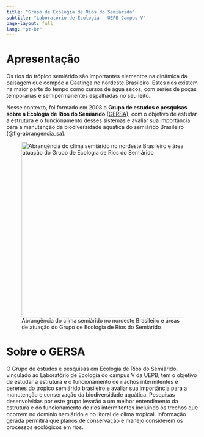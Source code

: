 ```yaml
---
title: "Grupo de Ecologia de Rios do Semiárido"
subtitle: "Laboratório de Ecologia - UEPB Campus V"
page-layout: full
lang: "pt-br"
---
```


# Apresentação

Os rios do trópico semiárido são importantes elementos na dinâmica da paisagem que compõe a Caatinga no nordeste Brasileiro. Estes rios existem na maior parte do tempo como cursos de água secos, com séries de poças temporárias e semipermanentes espalhadas no seu leito.

Nesse contexto, foi formado em 2008 o **Grupo de estudos e pesquisas sobre a Ecologia de Rios do Semiárido** ([GERSA](http://dgp.cnpq.br/dgp/espelhogrupo/28119)), com o objetivo de estudar a estrutura e o funcionamento desses sistemas e avaliar sua importância para a manutenção da biodiversidade aquática do semiárido Brasileiro (@fig-abrangencia_sa).

![Abrangência do clima semiárido no nordeste Brasileiro e áreas de atuação do Grupo de Ecologia de Rios do Semiárido](abrangencia_sa.png){#fig-abrangencia_sa fig-align="center" width="459"}

# Sobre o GERSA

O Grupo de estudos e pesquisas em Ecologia de Rios do Semiárido, vinculado  ao Laboratório de Ecologia do campus V da UEPB, tem o objetivo de estudar a estrutura e o funcionamento de riachos intermitentes e perenes do trópico semiárido brasileiro e avaliar sua importância para a manutenção e conservação da biodiversidade aquática. Pesquisas desenvolvidas por este grupo levarão a um melhor entendimento da estrutura e do funcionamento de rios intermitentes incluindo os trechos que ocorrem no domínio semiárido e no litoral de clima tropical. Informação gerada permitirá que planos de conservação e manejo considerem os processos ecológicos em rios.

